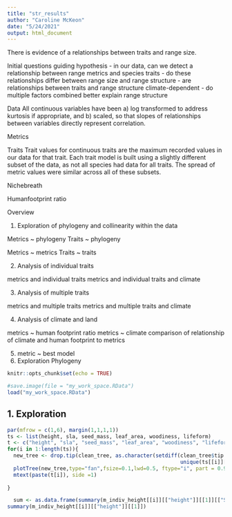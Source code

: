 ```yaml
---
title: "str_results"
author: "Caroline McKeon"
date: "5/24/2021"
output: html_document
---
```


There is evidence of a relationships between traits and range size.

Initial questions guiding hypothesis
-	in our data, can we detect a relationship between range metrics and species traits
-	do these relationships differ between range size and range structure
-	are relationships between traits and range structure climate-dependent
-	do multiple factors combined better explain range structure

Data
All continuous variables have been a) log transformed to address kurtosis if appropriate, and b) scaled, so that slopes of relationships between variables directly represent correlation. 

Metrics

Traits
Trait values for continuous traits are the maximum recorded values in our data for that trait.
Each trait model is built using a slightly different subset of the data, as not all species had data for all traits. The spread of metric values were similar across all of these subsets.

Nichebreath 

Humanfootprint ratio

Overview

1.	Exploration of phylogeny and collinearity within the data

Metrics ~ phylogeny
Traits ~ phylogeny

Metrics ~ metrics 
Traits ~ traits

2.	Analysis of individual traits

metrics and individual traits
metrics and individual traits and climate

3.	Analysis of multiple traits

metrics and multiple traits
metrics and multiple traits and climate

4.	Analysis of climate and land

metrics ~ human footprint ratio
metrics ~ climate 
comparison of relationship of climate and human footprint to metrics

5.	metric ~ best model  
1. Exploration
Phylogeny 

```r
knitr::opts_chunk$set(echo = TRUE)

#save.image(file = "my_work_space.RData")
load("my_work_space.RData")
```

## 1. Exploration
```r
par(mfrow = c(1,6), margin(1,1,1,1))
ts <- list(height, sla, seed_mass, leaf_area, woodiness, lifeform)
t <- c("height", "sla", "seed_mass", "leaf_area", "woodiness", "lifeform")
for(i in 1:length(ts)){
  new_tree <- drop.tip(clean_tree, as.character(setdiff(clean_tree$tip.label, 
                                                        unique(ts[[i]][["species"]]))))
  plotTree(new_tree,type="fan",fsize=0.1,lwd=0.5, ftype="i", part = 0.93, main = paste(t[i]))
  mtext(paste(t[i]), side =1)
  
}
```


```r
  sum <- as.data.frame(summary(m_indiv_height[[i]][["height"]][[1]][["Sol"]])[["statistics"]])
summary(m_indiv_height[[i]][["height"]][[1]])
```





